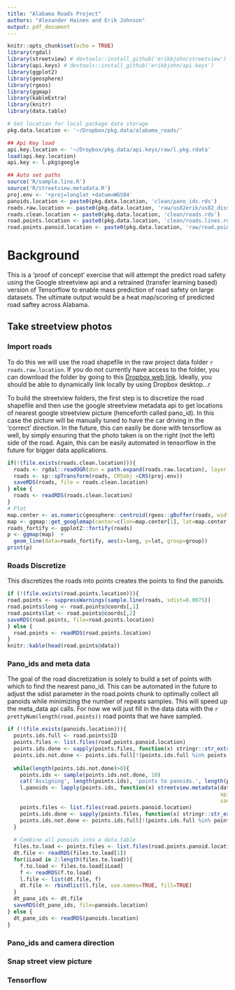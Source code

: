 ```yaml
---
title: "Alabama Roads Project"
authors: "Alexander Hainen and Erik Johnson"
output: pdf_document
---
```


```r
knitr::opts_chunk$set(echo = TRUE)
library(rgdal)
library(streetview) # devtools::install_github('erikbjohn/streetview')
library(api.keys) # devtools::install_github('erikbjohn/api.keys')
library(ggplot2)
library(geosphere)
library(rgeos)
library(ggmap)
library(kableExtra)
library(knitr)
library(data.table)

# Set location for local package data storage
pkg.data.location <- '~/Dropbox/pkg.data/alabama_roads/'

## Api Key load
api.key.location <- '~/Dropbox/pkg.data/api.keys/raw/l.pkg.rdata'
load(api.key.location)
api.key <- l.pkg$google

## Auto set paths
source('R/sample.line.R')
source('R/streetview.metadata.R')
proj.env <- '+proj=longlat +datum=WGS84'
panoids.location <- paste0(pkg.data.location, 'clean/pano_ids.rds')
roads.raw.location <- paste0(pkg.data.location, 'raw/us82erik/us82_dissolve')
roads.clean.location <- paste0(pkg.data.location, 'clean/roads.rds')
road.points.location <- paste0(pkg.data.location, 'clean/roads.lines.rds')
road.points.panoid.location <- paste0(pkg.data.location, 'raw/road.points.panoids/')
```

# Background

This is a 'proof of concept' exercise that will attempt the predict road safety using the Google streetview api and a retrained (transfer learning based) version of Tensorflow to enable mass prediction of road safety on large datasets. The ultimate output would be a heat map/scoring of predicted road saftey across Alabama. 

##  Take streetview photos

### Import roads

To do this we will use the road shapefile in the raw project data folder \newline
`r roads.raw.location`. If you do not currently have access to the folder, you can download the folder by going to this [Dropbox web link](https://www.dropbox.com/sh/b7hkvg1xn4nvf87/AADjCfnu1eltuUKyX5HTWvl7a?dl=1). Ideally, you should be able to dynamically link locally by using Dropbox desktop...r

To build the streetview folders, the first step is to discretize the road shapefile and then use the google streetview metadata api to get locations of nearest google streetview picture (henceforth called pano_id). In this case the picture will be manually tuned to have the car driving in the 'correct' direction. In the future, this can easily be done with tensorflow as well, by simply ensuring that the photo taken is on the right (not the left) side of the road. Again, this can be easily automated in tensorflow in the future for bigger data applications.


```r
if(!(file.exists(roads.clean.location))){
  roads <- rgdal::readOGR(dsn = path.expand(roads.raw.location), layer = 'us82d', verbose = FALSE)
  roads <- sp::spTransform(roads, CRSobj =CRS(proj.env))
  saveRDS(roads, file = roads.clean.location)
} else {
  roads <- readRDS(roads.clean.location)
}
# Plot
map.center <- as.numeric(geosphere::centroid(rgeos::gBuffer(roads, width=0.1)))
map <- ggmap::get_googlemap(center=c(lon=map.center[1], lat=map.center[2]), zoom=7)
roads_fortify <- ggplot2::fortify(roads)
p <- ggmap(map)  +
  geom_line(data=roads_fortify, aes(x=long, y=lat, group=group))
print(p)
```

### Roads Discretize
This discretizes the roads into points creates the points to find the panoids. 

```r
if (!(file.exists(road.points.location))){
road.points <- suppressWarnings(sample.line(roads, sdist=0.0075))
road.points$long <- road.points@coords[,1]
road.points$lat <- road.points@coords[,2]
saveRDS(road.points, file=road.points.location)
} else {
  road.points <- readRDS(road.points.location)
}
knitr::kable(head(road.points@data))
```

### Pano_ids and meta data

The goal of the road discretization is solely to build a set of points with which to find the nearest pano_id. This can be automated in the future to adjust the sdist parameter in the road.points chunk to optimally collect all panoids while minimizing the number of repeats samples. This will speed up the meta_data api calls. For now we will just fill in the data data with the `r prettyNum(length(road.points))` road points that we have sampled.

```r
if (!(file.exists(panoids.location))){
  points.ids.full <- road.points$ID
  points.files <- list.files(road.points.panoid.location)
  points.ids.done <- sapply(points.files, function(x) stringr::str_extract(x, stringr::regex('(?<=id\\:).+(?=\\;)', perl=TRUE)))
  points.ids.not.done <- points.ids.full[!(points.ids.full %in% points.ids.done)]
  
  while(length(points.ids.not.done)>0){
    points.ids <- sample(points.ids.not.done, 10)
    cat('Assigning', length(points.ids), 'points to panoids.', length(points.ids.not.done), 'remain \n')
    l.panoids <- lapply(points.ids, function(x) streetview.metadata(data.table::as.data.table(road.points@data[which(road.points@data$ID == x),]),
                                                                    api_key=api.key,
                                                                    save.location = road.points.panoid.location))
    points.files <- list.files(road.points.panoid.location)
    points.ids.done <- sapply(points.files, function(x) stringr::str_extract(x, stringr::regex('(?<=id\\:).+(?=\\;)', perl=TRUE)))
    points.ids.not.done <- points.ids.full[!(points.ids.full %in% points.ids.done)]
  }
  
  # Combine all ponoids into a data.table
  files.to.load <- points.files <- list.files(road.points.panoid.location, full.names = TRUE)
  dt.file <- readRDS(files.to.load[1])
  for(iLoad in 2:length(files.to.load)){
    f.to.load <- files.to.load[iLoad]
    f <- readRDS(f.to.load)
    l.file <- list(dt.file, f)
    dt.file <- rbindlist(l.file, use.names=TRUE, fill=TRUE)
  }
  dt_pano_ids <- dt.file
  saveRDS(dt_pano_ids, file=panoids.location)
} else {
  dt_pano_ids <- readRDS(panoids.location)
}
```
### Pano_ids and camera direction


### Snap street view picture


### Tensorflow


























